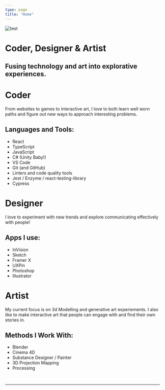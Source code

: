 ```yaml
---
type: page
title: "Home"
---
```



<div className="callout">
  <div className="hero">
    <img src="../images/wash-me.jpg" alt="test" />
  </div>
  <div className="heading">
    <h1>Coder, Designer & Artist</h1>
    <h2>Fusing technology and art into explorative experiences.</h2>
  </div>
</div>

<div className="skills">
  <div>
    <h1>Coder</h1>
    <p>
      From websites to games to interactive art, I love to both learn well worn paths and figure out new ways to approach interesting problems.
    </p>
    <h2>Languages and Tools:</h2>
    <ul>
      <li>React</li>
      <li>TypeScript</li>
      <li>JavaScript</li>
      <li>C# (Unity Baby!)</li>
      <li>VS Code</li>
      <li>Git (and GitHub)</li>
      <li>Linters and code quality tools</li>
      <li>Jest / Enzyme / react-testing-library</li>
      <li>Cypress</li>
    </ul>
  </div>
  <div>
    <h1>Designer</h1>
    <p>
      I love to experiment with new trends and explore communicating effectively with people!
    </p>
    <h2>Apps I use:</h2>
    <ul>
      <li>InVision</li>
      <li>Sketch</li>
      <li>Framer X</li>
      <li>UXPin</li>
      <li>Photoshop</li>
      <li>Illustrator</li>
    </ul>
  </div>
  <div>
    <h1>Artist</h1>
    <p>
      My current focus is on 3d Modelling and generative art experiements. I also like to make interactive art that people can engage with and find their own stories in.
    </p>
    <h2>Methods I Work With:</h2>
    <ul>
      <li>Blender</li>
      <li>Cinema 4D</li>
      <li>Substance Designer / Painter</li>
      <li>3D Projection Mapping</li>
      <li>Processing</li>
    </ul>
  </div>
</div>
<br />

---
